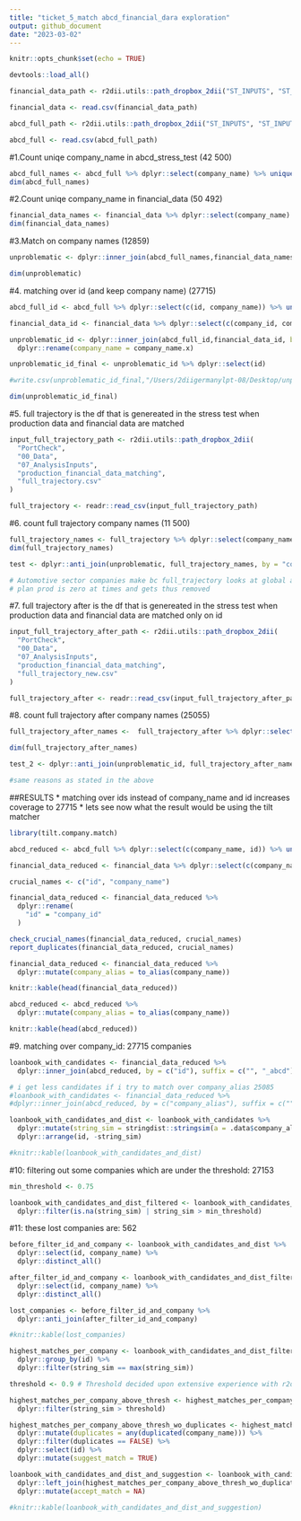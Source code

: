 ```yaml
---
title: "ticket_5_match abcd_financial_dara exploration"
output: github_document
date: "2023-03-02"
---
```


```r
knitr::opts_chunk$set(echo = TRUE)
```

```r
devtools::load_all()
```

```r
financial_data_path <- r2dii.utils::path_dropbox_2dii("ST_INPUTS", "ST_INPUTS_MASTER", "prewrangled_financial_data_stress_test.csv")

financial_data <- read.csv(financial_data_path)
```

```r
abcd_full_path <- r2dii.utils::path_dropbox_2dii("ST_INPUTS", "ST_INPUTS_MASTER", "abcd_stress_test_input.csv")

abcd_full <- read.csv(abcd_full_path)
```

#1.Count uniqe company_name in abcd_stress_test (42 500)
```r
abcd_full_names <- abcd_full %>% dplyr::select(company_name) %>% unique()
dim(abcd_full_names)
```

#2.Count uniqe company_name in financial_data (50 492)
```r
financial_data_names <- financial_data %>% dplyr::select(company_name) %>% unique()
dim(financial_data_names)
```

#3.Match on company names (12859)
```r
unproblematic <- dplyr::inner_join(abcd_full_names,financial_data_names, by = "company_name")

dim(unproblematic)
```

#4. matching  over id (and keep company name) (27715)
```r
abcd_full_id <- abcd_full %>% dplyr::select(c(id, company_name)) %>% unique()

financial_data_id <- financial_data %>% dplyr::select(c(company_id, company_name)) %>% unique() %>% dplyr::rename(id = company_id)

unproblematic_id <- dplyr::inner_join(abcd_full_id,financial_data_id, by = "id") %>% 
  dplyr::rename(company_name = company_name.x)

unproblematic_id_final <- unproblematic_id %>% dplyr::select(id)

#write.csv(unproblematic_id_final,"/Users/2diigermanylpt-08/Desktop/unproblematic_id_final.csv", row.names = FALSE)

dim(unproblematic_id_final)
```

#5. full trajectory is the df that is genereated in the stress test when production data and financial data are matched 
```r
input_full_trajectory_path <- r2dii.utils::path_dropbox_2dii(
  "PortCheck",
  "00_Data",
  "07_AnalysisInputs",
  "production_financial_data_matching",
  "full_trajectory.csv"
)

full_trajectory <- readr::read_csv(input_full_trajectory_path)
```

#6. count full trajectory company names (11 500)
```r
full_trajectory_names <- full_trajectory %>% dplyr::select(company_name) %>% unique()
dim(full_trajectory_names)
```

```r
test <- dplyr::anti_join(unproblematic, full_trajectory_names, by = "company_name")

# Automotive sector companies make bc full_trajectory looks at global and weo data 
# plan prod is zero at times and gets thus removed 
```

#7. full trajectory after is the df that is genereated in the stress test when production data and financial data are matched only on id
```r
input_full_trajectory_after_path <- r2dii.utils::path_dropbox_2dii(
  "PortCheck",
  "00_Data",
  "07_AnalysisInputs",
  "production_financial_data_matching",
  "full_trajectory_new.csv"
)

full_trajectory_after <- readr::read_csv(input_full_trajectory_after_path)
```

#8. count full trajectory after company names (25055)
```r
full_trajectory_after_names <-  full_trajectory_after %>% dplyr::select(company_name) %>% unique()

dim(full_trajectory_after_names)
```

```r
test_2 <- dplyr::anti_join(unproblematic_id, full_trajectory_after_names)

#same reasons as stated in the above
```

##RESULTS
* matching over ids instead of company_name and id increases coverage to 27715 
* lets see now what the result would be using the tilt matcher 


```r
library(tilt.company.match)
```

```r
abcd_reduced <- abcd_full %>% dplyr::select(c(company_name, id)) %>% unique()

financial_data_reduced <- financial_data %>% dplyr::select(c(company_name, company_id)) %>% unique()
```

```r
crucial_names <- c("id", "company_name")

financial_data_reduced <- financial_data_reduced %>%
  dplyr::rename(
    "id" = "company_id"
  )

check_crucial_names(financial_data_reduced, crucial_names)
report_duplicates(financial_data_reduced, crucial_names)
```

```r
financial_data_reduced <- financial_data_reduced %>%
  dplyr::mutate(company_alias = to_alias(company_name))

knitr::kable(head(financial_data_reduced))

abcd_reduced <- abcd_reduced %>%
  dplyr::mutate(company_alias = to_alias(company_name))

knitr::kable(head(abcd_reduced))
```

#9. matching over company_id: 27715 companies 

```r
loanbook_with_candidates <- financial_data_reduced %>%
  dplyr::inner_join(abcd_reduced, by = c("id"), suffix = c("", "_abcd"))

# i get less candidates if i try to match over company_alias 25085
#loanbook_with_candidates <- financial_data_reduced %>%
#dplyr::inner_join(abcd_reduced, by = c("company_alias"), suffix = c("", "_abcd"))
```

```r
loanbook_with_candidates_and_dist <- loanbook_with_candidates %>%
  dplyr::mutate(string_sim = stringdist::stringsim(a = .data$company_alias, b = .data$company_alias_abcd, method = "jw", p = 0.1)) %>%
  dplyr::arrange(id, -string_sim)

#knitr::kable(loanbook_with_candidates_and_dist)
```


#10: filtering out some companies which are under the threshold: 27153 
```r
min_threshold <- 0.75

loanbook_with_candidates_and_dist_filtered <- loanbook_with_candidates_and_dist %>% 
  dplyr::filter(is.na(string_sim) | string_sim > min_threshold)

```

#11: these lost companies are: 562 
```r
before_filter_id_and_company <- loanbook_with_candidates_and_dist %>% 
  dplyr::select(id, company_name) %>% 
  dplyr::distinct_all()

after_filter_id_and_company <- loanbook_with_candidates_and_dist_filtered %>% 
  dplyr::select(id, company_name) %>% 
  dplyr::distinct_all()

lost_companies <- before_filter_id_and_company %>% 
  dplyr::anti_join(after_filter_id_and_company)

#knitr::kable(lost_companies)
```

```r
highest_matches_per_company <- loanbook_with_candidates_and_dist_filtered %>%
  dplyr::group_by(id) %>%
  dplyr::filter(string_sim == max(string_sim))

threshold <- 0.9 # Threshold decided upon extensive experience with r2dii.match function and processes

highest_matches_per_company_above_thresh <- highest_matches_per_company %>%
  dplyr::filter(string_sim > threshold)

highest_matches_per_company_above_thresh_wo_duplicates <- highest_matches_per_company_above_thresh %>%
  dplyr::mutate(duplicates = any(duplicated(company_name))) %>%
  dplyr::filter(duplicates == FALSE) %>%
  dplyr::select(id) %>%
  dplyr::mutate(suggest_match = TRUE)

loanbook_with_candidates_and_dist_and_suggestion <- loanbook_with_candidates_and_dist_filtered %>%
  dplyr::left_join(highest_matches_per_company_above_thresh_wo_duplicates, by = c("id")) %>%
  dplyr::mutate(accept_match = NA)

#knitr::kable(loanbook_with_candidates_and_dist_and_suggestion)
```
